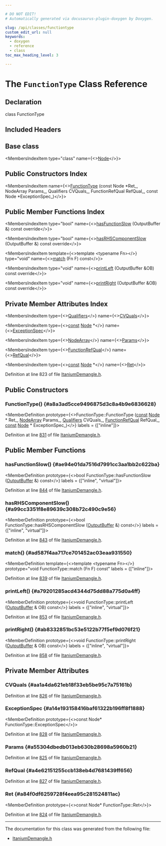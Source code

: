 ```yaml
---

# DO NOT EDIT!
# Automatically generated via docusaurus-plugin-doxygen by Doxygen.

slug: /api/classes/functiontype
custom_edit_url: null
keywords:
  - doxygen
  - reference
  - class
toc_max_heading_level: 3

---
```





# The `FunctionType` Class Reference

<DoxygenPage pluginConfig={pluginConfig}>



## Declaration

<CodeBlock>class FunctionType</CodeBlock>

## Included Headers

<IncludesList>
<IncludesListItem
  filePath="llvm/Demangle/ItaniumDemangle.h"
  permalink="/docs/api/files/include/include/llvm/include/llvm/demangle/itaniumdemangle-h"
  isLocal="true" />
</IncludesList>

## Base class

<MembersIndex>

<MembersIndexItem
  type="class"
  name={<><a href="/docs/api/classes/node">Node</a></>}>
</MembersIndexItem>

</MembersIndex>

## Public Constructors Index

<MembersIndex>

<MembersIndexItem
  name={<><a href="#a8a3ad5cce9496875d3c8a4b9e6836628">FunctionType</a> (const Node &#42;Ret&#95;, NodeArray Params&#95;, Qualifiers CVQuals&#95;, FunctionRefQual RefQual&#95;, const Node &#42;ExceptionSpec&#95;)</>}>
</MembersIndexItem>

</MembersIndex>

## Public Member Functions Index

<MembersIndex>

<MembersIndexItem
  type="bool"
  name={<><a href="#ae94e01da7516d7991cc3aa1bb2c622ba">hasFunctionSlow</a> (OutputBuffer &amp;) const override</>}>
</MembersIndexItem>

<MembersIndexItem
  type="bool"
  name={<><a href="#a99cc3351f8e89639c308b72c490c9e56">hasRHSComponentSlow</a> (OutputBuffer &amp;) const override</>}>
</MembersIndexItem>

<MembersIndexItem
  template={<>template &lt;typename Fn&gt;</>}
  type="void"
  name={<><a href="#ad587f4aa717ce701452ac03eaa931550">match</a> (Fn F) const</>}>
</MembersIndexItem>

<MembersIndexItem
  type="void"
  name={<><a href="#a79201285acd4344d75dd88a775d0a4ff">printLeft</a> (OutputBuffer &amp;OB) const override</>}>
</MembersIndexItem>

<MembersIndexItem
  type="void"
  name={<><a href="#ab8332851bc53e5122b77f5ef9d076f21">printRight</a> (OutputBuffer &amp;OB) const override</>}>
</MembersIndexItem>

</MembersIndex>

## Private Member Attributes Index

<MembersIndex>

<MembersIndexItem
  type={<><a href="/docs/api/files/include/include/llvm/include/llvm/demangle/itaniumdemangle-h/#af9f0d130cd1298575a79aee97e5b53b7">Qualifiers</a></>}
  name={<><a href="#aa1a4da621eb18f33eb5be95c7a75161b">CVQuals</a></>}>
</MembersIndexItem>

<MembersIndexItem
  type={<><a href="/docs/api/files/lib/lib/target/lib/target/aarch64/aarch64promoteconstant-cpp/#a90f8350fecae261c25be85d38b451bff">const</a> <a href="/docs/api/classes/node">Node</a> &#42;</>}
  name={<><a href="#a14e193158416baf61322b196ff8f1888">ExceptionSpec</a></>}>
</MembersIndexItem>

<MembersIndexItem
  type={<><a href="/docs/api/classes/nodearray">NodeArray</a></>}
  name={<><a href="#a55304dbedb013eb630b28698a5960b21">Params</a></>}>
</MembersIndexItem>

<MembersIndexItem
  type={<><a href="/docs/api/files/include/include/llvm/include/llvm/demangle/itaniumdemangle-h/#a9fef0832b445332ae7862de6f08ac8ed">FunctionRefQual</a></>}
  name={<><a href="#a4e62151255ccb138eb4d7681439ff656">RefQual</a></>}>
</MembersIndexItem>

<MembersIndexItem
  type={<><a href="/docs/api/files/lib/lib/target/lib/target/aarch64/aarch64promoteconstant-cpp/#a90f8350fecae261c25be85d38b451bff">const</a> <a href="/docs/api/classes/node">Node</a> &#42;</>}
  name={<><a href="#a84f0df6259728f4eea95c281524811ac">Ret</a></>}>
</MembersIndexItem>

</MembersIndex>


Definition at line 823 of file <a href="/docs/api/files/include/include/llvm/include/llvm/demangle/itaniumdemangle-h">ItaniumDemangle.h</a>.

<SectionDefinition>

## Public Constructors

### FunctionType() {#a8a3ad5cce9496875d3c8a4b9e6836628}

<MemberDefinition
  prototype={<>FunctionType::FunctionType (<a href="/docs/api/files/lib/lib/target/lib/target/aarch64/aarch64promoteconstant-cpp/#a90f8350fecae261c25be85d38b451bff">const</a> <a href="/docs/api/classes/node">Node</a> &#42; Ret_, <a href="/docs/api/classes/nodearray">NodeArray</a> Params_, <a href="/docs/api/files/include/include/llvm/include/llvm/demangle/itaniumdemangle-h/#af9f0d130cd1298575a79aee97e5b53b7">Qualifiers</a> CVQuals_, <a href="/docs/api/files/include/include/llvm/include/llvm/demangle/itaniumdemangle-h/#a9fef0832b445332ae7862de6f08ac8ed">FunctionRefQual</a> RefQual_, <a href="/docs/api/files/lib/lib/target/lib/target/aarch64/aarch64promoteconstant-cpp/#a90f8350fecae261c25be85d38b451bff">const</a> <a href="/docs/api/classes/node">Node</a> &#42; ExceptionSpec_)</>}
  labels = {["inline"]}>

Definition at line <a href="/docs/api/files/include/include/llvm/include/llvm/demangle/itaniumdemangle-h/#l00831">831</a> of file <a href="/docs/api/files/include/include/llvm/include/llvm/demangle/itaniumdemangle-h">ItaniumDemangle.h</a>.
</MemberDefinition>

</SectionDefinition>

<SectionDefinition>

## Public Member Functions

### hasFunctionSlow() {#ae94e01da7516d7991cc3aa1bb2c622ba}

<MemberDefinition
  prototype={<>bool FunctionType::hasFunctionSlow (<a href="/docs/api/classes/outputbuffer">OutputBuffer</a> &amp;) const</>}
  labels = {["inline", "virtual"]}>

Definition at line <a href="/docs/api/files/include/include/llvm/include/llvm/demangle/itaniumdemangle-h/#l00844">844</a> of file <a href="/docs/api/files/include/include/llvm/include/llvm/demangle/itaniumdemangle-h">ItaniumDemangle.h</a>.
</MemberDefinition>

### hasRHSComponentSlow() {#a99cc3351f8e89639c308b72c490c9e56}

<MemberDefinition
  prototype={<>bool FunctionType::hasRHSComponentSlow (<a href="/docs/api/classes/outputbuffer">OutputBuffer</a> &amp;) const</>}
  labels = {["inline", "virtual"]}>

Definition at line <a href="/docs/api/files/include/include/llvm/include/llvm/demangle/itaniumdemangle-h/#l00843">843</a> of file <a href="/docs/api/files/include/include/llvm/include/llvm/demangle/itaniumdemangle-h">ItaniumDemangle.h</a>.
</MemberDefinition>

### match() {#ad587f4aa717ce701452ac03eaa931550}

<MemberDefinition
  template={<>template &lt;typename Fn&gt;</>}
  prototype="void FunctionType::match (Fn F) const"
  labels = {["inline"]}>

Definition at line <a href="/docs/api/files/include/include/llvm/include/llvm/demangle/itaniumdemangle-h/#l00839">839</a> of file <a href="/docs/api/files/include/include/llvm/include/llvm/demangle/itaniumdemangle-h">ItaniumDemangle.h</a>.
</MemberDefinition>

### printLeft() {#a79201285acd4344d75dd88a775d0a4ff}

<MemberDefinition
  prototype={<>void FunctionType::printLeft (<a href="/docs/api/classes/outputbuffer">OutputBuffer</a> &amp; OB) const</>}
  labels = {["inline", "virtual"]}>

Definition at line <a href="/docs/api/files/include/include/llvm/include/llvm/demangle/itaniumdemangle-h/#l00853">853</a> of file <a href="/docs/api/files/include/include/llvm/include/llvm/demangle/itaniumdemangle-h">ItaniumDemangle.h</a>.
</MemberDefinition>

### printRight() {#ab8332851bc53e5122b77f5ef9d076f21}

<MemberDefinition
  prototype={<>void FunctionType::printRight (<a href="/docs/api/classes/outputbuffer">OutputBuffer</a> &amp; OB) const</>}
  labels = {["inline", "virtual"]}>

Definition at line <a href="/docs/api/files/include/include/llvm/include/llvm/demangle/itaniumdemangle-h/#l00858">858</a> of file <a href="/docs/api/files/include/include/llvm/include/llvm/demangle/itaniumdemangle-h">ItaniumDemangle.h</a>.
</MemberDefinition>

</SectionDefinition>

<SectionDefinition>

## Private Member Attributes

### CVQuals {#aa1a4da621eb18f33eb5be95c7a75161b}

<MemberDefinition
  prototype="Qualifiers FunctionType::CVQuals">

Definition at line <a href="/docs/api/files/include/include/llvm/include/llvm/demangle/itaniumdemangle-h/#l00826">826</a> of file <a href="/docs/api/files/include/include/llvm/include/llvm/demangle/itaniumdemangle-h">ItaniumDemangle.h</a>.
</MemberDefinition>

### ExceptionSpec {#a14e193158416baf61322b196ff8f1888}

<MemberDefinition
  prototype={<>const Node&#42; FunctionType::ExceptionSpec</>}>

Definition at line <a href="/docs/api/files/include/include/llvm/include/llvm/demangle/itaniumdemangle-h/#l00828">828</a> of file <a href="/docs/api/files/include/include/llvm/include/llvm/demangle/itaniumdemangle-h">ItaniumDemangle.h</a>.
</MemberDefinition>

### Params {#a55304dbedb013eb630b28698a5960b21}

<MemberDefinition
  prototype="NodeArray FunctionType::Params">

Definition at line <a href="/docs/api/files/include/include/llvm/include/llvm/demangle/itaniumdemangle-h/#l00825">825</a> of file <a href="/docs/api/files/include/include/llvm/include/llvm/demangle/itaniumdemangle-h">ItaniumDemangle.h</a>.
</MemberDefinition>

### RefQual {#a4e62151255ccb138eb4d7681439ff656}

<MemberDefinition
  prototype="FunctionRefQual FunctionType::RefQual">

Definition at line <a href="/docs/api/files/include/include/llvm/include/llvm/demangle/itaniumdemangle-h/#l00827">827</a> of file <a href="/docs/api/files/include/include/llvm/include/llvm/demangle/itaniumdemangle-h">ItaniumDemangle.h</a>.
</MemberDefinition>

### Ret {#a84f0df6259728f4eea95c281524811ac}

<MemberDefinition
  prototype={<>const Node&#42; FunctionType::Ret</>}>

Definition at line <a href="/docs/api/files/include/include/llvm/include/llvm/demangle/itaniumdemangle-h/#l00824">824</a> of file <a href="/docs/api/files/include/include/llvm/include/llvm/demangle/itaniumdemangle-h">ItaniumDemangle.h</a>.
</MemberDefinition>

</SectionDefinition>

<hr/>

The documentation for this class was generated from the following file:

<ul>
<li><a href="/docs/api/files/include/include/llvm/include/llvm/demangle/itaniumdemangle-h">ItaniumDemangle.h</a></li>
</ul>

</DoxygenPage>
